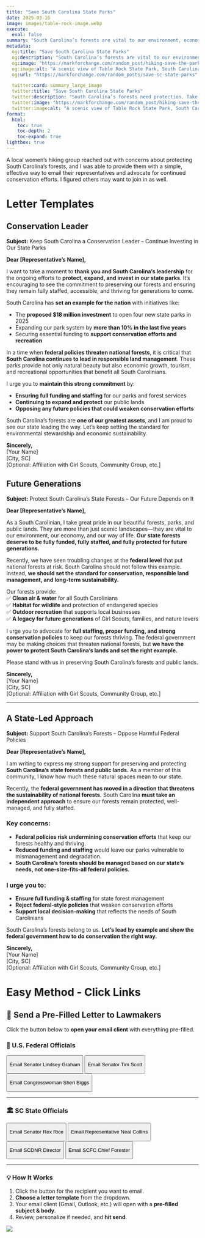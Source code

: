 ```yaml
---
title: "Save South Carolina State Parks"
date: 2025-03-16
image: images/table-rock-image.webp
execute:
  eval: false
summary: "South Carolina’s forests are vital to our environment, economy, and way of life. We’re urging our representatives to fully fund, staff, and protect our state forests—leading by example instead of following harmful federal policies."
metadata:
  og:title: "Save South Carolina State Parks"
  og:description: "South Carolina’s forests are vital to our environment, economy, and way of life. Urging full funding and protection for our state forests."
  og:image: "https://markforchange.com/random_post/hiking-save-the-parks-templates/images/table-rock-image.webp"
  og:image:alt: "A scenic view of Table Rock State Park, South Carolina."
  og:url: "https://markforchange.com/random_posts/save-sc-state-parks"

  twitter:card: summary_large_image
  twitter:title: "Save South Carolina State Parks"
  twitter:description: "South Carolina’s forests need protection. Take action now."
  twitter:image: "https://markforchange.com/random_post/hiking-save-the-parks-templates/table-rock-image.webp"
  twitter:image:alt: "A scenic view of Table Rock State Park, South Carolina."
format:
  html:
    toc: true
    toc-depth: 2
    toc-expand: true
lightbox: true
---
```


A local women’s hiking group reached out with concerns about protecting South Carolina’s forests, and I was able to provide them with a simple, effective way to email their representatives and advocate for continued conservation efforts. I figured others may want to join in as well.

# Letter Templates

## Conservation Leader

**Subject:** Keep South Carolina a Conservation Leader – Continue Investing in Our State Parks

**Dear \[Representative’s Name\],**

I want to take a moment to **thank you and South Carolina’s leadership** for the ongoing efforts to **protect, expand, and invest in our state parks**. It’s encouraging to see the commitment to preserving our forests and ensuring they remain fully staffed, accessible, and thriving for generations to come.

South Carolina has **set an example for the nation** with initiatives like:

-   The **proposed \$18 million investment** to open four new state parks in 2025\
-   Expanding our park system by **more than 10% in the last five years**\
-   Securing essential funding to **support conservation efforts and recreation**

In a time when **federal policies threaten national forests**, it is critical that **South Carolina continues to lead in responsible land management**. These parks provide not only natural beauty but also economic growth, tourism, and recreational opportunities that benefit all South Carolinians.

I urge you to **maintain this strong commitment** by:

-   **Ensuring full funding and staffing** for our parks and forest services\
-   **Continuing to expand and protect** our public lands\
-   **Opposing any future policies that could weaken conservation efforts**

South Carolina’s forests are **one of our greatest assets**, and I am proud to see our state leading the way. Let’s keep setting the standard for environmental stewardship and economic sustainability.

**Sincerely,**\
\[Your Name\]\
\[City, SC\]\
\[Optional: Affiliation with Girl Scouts, Community Group, etc.\]

## Future Generations

**Subject:** Protect South Carolina’s State Forests – Our Future Depends on It

**Dear \[Representative’s Name\],**

As a South Carolinian, I take great pride in our beautiful forests, parks, and public lands. They are more than just scenic landscapes—they are vital to our environment, our economy, and our way of life. **Our state forests deserve to be fully funded, fully staffed, and fully protected for future generations.**

Recently, we have seen troubling changes at the **federal level** that put national forests at risk. South Carolina should not follow this example. Instead, **we should set the standard for conservation, responsible land management, and long-term sustainability.**

Our forests provide:\
✅ **Clean air & water** for all South Carolinians\
✅ **Habitat for wildlife** and protection of endangered species\
✅ **Outdoor recreation** that supports local businesses\
✅ **A legacy for future generations** of Girl Scouts, families, and nature lovers

I urge you to advocate for **full staffing, proper funding, and strong conservation policies** to keep our forests thriving. The federal government may be making choices that threaten national forests, but **we have the power to protect South Carolina’s lands and set the right example.**

Please stand with us in preserving South Carolina’s forests and public lands.

**Sincerely,**\
\[Your Name\]\
\[City, SC\]\
\[Optional: Affiliation with Girl Scouts, Community Group, etc.\]

------------------------------------------------------------------------

## A State-Led Approach

**Subject:** Support South Carolina’s Forests – Oppose Harmful Federal Policies

**Dear \[Representative’s Name\],**

I am writing to express my strong support for preserving and protecting **South Carolina’s state forests and public lands.** As a member of this community, I know how much these natural spaces mean to our state.

Recently, the **federal government has moved in a direction that threatens the sustainability of national forests.** South Carolina **must take an independent approach** to ensure our forests remain protected, well-managed, and fully staffed.

### **Key concerns:**

-   **Federal policies risk undermining conservation efforts** that keep our forests healthy and thriving.\
-   **Reduced funding and staffing** would leave our parks vulnerable to mismanagement and degradation.\
-   **South Carolina’s forests should be managed based on our state’s needs, not one-size-fits-all federal policies.**

### **I urge you to:**

-   **Ensure full funding & staffing** for state forest management\
-   **Reject federal-style policies** that weaken conservation efforts\
-   **Support local decision-making** that reflects the needs of South Carolinians

South Carolina’s forests belong to us. **Let’s lead by example and show the federal government how to do conservation the right way.**

**Sincerely,**\
\[Your Name\]\
\[City, SC\]\
\[Optional: Affiliation with Girl Scouts, Community Group, etc.\]

# Easy Method - Click Links

## 📌 Send a Pre-Filled Letter to Lawmakers

Click the button below to **open your email client** with everything pre-filled.

### 📜 U.S. Federal Officials

<button onclick="openEmailModal(&#39;senator@lgraham.senate.gov&#39;)">

Email Senator Lindsey Graham

</button>

<button onclick="openEmailModal(&#39;senator@scott.senate.gov&#39;)">

Email Senator Tim Scott

</button>

<button onclick="openEmailModal(&#39;info@sheribiggs.com&#39;)">

Email Congresswoman Sheri Biggs

</button>

------------------------------------------------------------------------

### 🏛️ SC State Officials

<button onclick="openEmailModal(&#39;rexrice@scsenate.gov&#39;)">

Email Senator Rex Rice

</button>

<button onclick="openEmailModal(&#39;nealcollins@schouse.gov&#39;)">

Email Representative Neal Collins

</button>

<button onclick="openEmailModal(&#39;info@dnr.sc.gov&#39;)">

Email SCDNR Director

</button>

<button onclick="openEmailModal(&#39;info@scfc.gov&#39;)">

Email SCFC Chief Forester

</button>

------------------------------------------------------------------------

### **💡 How It Works**

1.  Click the button for the recipient you want to email.
2.  **Choose a letter template** from the dropdown.
3.  Your email client (Gmail, Outlook, etc.) will open with a **pre-filled subject & body**.
4.  Review, personalize if needed, and **hit send**.

```{=html}
<script>
function openEmailModal(recipient) {
    const templateOptions = {
        "conservation_leader": {
            subject: "Keep South Carolina a Conservation Leader – Continue Investing in Our State Parks",
            body: `Dear [Representative’s Name],

I want to take a moment to thank you and South Carolina’s leadership for the ongoing efforts to protect, expand, and invest in our state parks. It’s encouraging to see the commitment to preserving our forests and ensuring they remain fully staffed, accessible, and thriving for generations to come.

South Carolina has set an example for the nation with initiatives like:

- The proposed $18 million investment to open four new state parks in 2025  
- Expanding our park system by more than 10% in the last five years  
- Securing essential funding to support conservation efforts and recreation  

In a time when federal policies threaten national forests, it is critical that South Carolina continues to lead in responsible land management. These parks provide not only natural beauty but also economic growth, tourism, and recreational opportunities that benefit all South Carolinians.

I urge you to maintain this strong commitment by:

- Ensuring full funding and staffing for our parks and forest services  
- Continuing to expand and protect our public lands  
- Opposing any future policies that could weaken conservation efforts  

South Carolina’s forests are one of our greatest assets, and I am proud to see our state leading the way. Let’s keep setting the standard for environmental stewardship and economic sustainability.

Sincerely,  
[Your Name]  
[City, SC]  
[Optional: Affiliation with Girl Scouts, Community Group, etc.]`
        },
        "future_generations": {
            subject: "Protect South Carolina’s State Forests – Our Future Depends on It",
            body: `Dear [Representative’s Name],

As a South Carolinian, I take great pride in our beautiful forests, parks, and public lands. They are more than just scenic landscapes—they are vital to our environment, our economy, and our way of life. Our state forests deserve to be fully funded, fully staffed, and fully protected for future generations.

Recently, we have seen troubling changes at the federal level that put national forests at risk. South Carolina should not follow this example. Instead, we should set the standard for conservation, responsible land management, and long-term sustainability.

Our forests provide:  
- Clean air & water for all South Carolinians  
- Habitat for wildlife and protection of endangered species  
- Outdoor recreation that supports local businesses  
- A legacy for future generations of Girl Scouts, families, and nature lovers  

I urge you to advocate for full staffing, proper funding, and strong conservation policies to keep our forests thriving. The federal government may be making choices that threaten national forests, but we have the power to protect South Carolina’s lands and set the right example.

Please stand with us in preserving South Carolina’s forests and public lands.

Sincerely,  
[Your Name]  
[City, SC]  
[Optional: Affiliation with Girl Scouts, Community Group, etc.]`
        },
        "state_led_approach": {
            subject: "Support South Carolina’s Forests – Oppose Harmful Federal Policies",
            body: `Dear [Representative’s Name],

I am writing to express my strong support for preserving and protecting South Carolina’s state forests and public lands. As a member of this community, I know how much these natural spaces mean to our state.

Recently, the federal government has moved in a direction that threatens the sustainability of national forests. South Carolina must take an independent approach to ensure our forests remain protected, well-managed, and fully staffed.

Key concerns:  
- Federal policies risk undermining conservation efforts that keep our forests healthy and thriving.  
- Reduced funding and staffing would leave our parks vulnerable to mismanagement and degradation.  
- South Carolina’s forests should be managed based on our state’s needs, not one-size-fits-all federal policies.  

I urge you to:  
- Ensure full funding & staffing for state forest management  
- Reject federal-style policies that weaken conservation efforts  
- Support local decision-making that reflects the needs of South Carolinians  

South Carolina’s forests belong to us. Let’s lead by example and show the federal government how to do conservation the right way.

Sincerely,  
[Your Name]  
[City, SC]  
[Optional: Affiliation with Girl Scouts, Community Group, etc.]`
        }
    };

    let modal = document.createElement("div");
    modal.innerHTML = `
        <div style="position:fixed;top:50%;left:50%;transform:translate(-50%,-50%);
            padding:20px;background:#fff;border-radius:8px;box-shadow:0 4px 10px rgba(0,0,0,0.3);
            width: 350px; text-align: center; font-family: Arial, sans-serif;">

            <h2 style="margin-bottom: 15px;">Select a Letter Template</h2>

            <label for="templateSelect" style="display:block;margin-bottom:10px;font-size:16px;font-weight:bold;">
                Choose a Template:
            </label>

            <select id="templateSelect" style="width: 100%; padding: 8px; font-size: 16px; border-radius: 5px; border: 1px solid #ccc; margin-bottom: 15px;">
                <option value="conservation_leader">🌿 Conservation Leader</option>
                <option value="future_generations">🌎 Future Generations</option>
                <option value="state_led_approach">🏛️ A State-Led Approach</option>
            </select>

            <button onclick="sendSelectedEmail('${recipient}')" 
                style="width: 100%; padding: 10px; font-size: 16px; font-weight: bold;
                background-color: #007BFF; color: white; border: none; border-radius: 5px;
                cursor: pointer; margin-bottom: 10px;">
                📧 Send Email
            </button>

            <button onclick="this.parentElement.remove()" 
                style="width: 100%; padding: 10px; font-size: 16px; font-weight: bold;
                background-color: #ccc; color: black; border: none; border-radius: 5px;
                cursor: pointer;">
                ❌ Cancel
            </button>
        </div>`;

    document.body.appendChild(modal);

    window.sendSelectedEmail = function (recipient) {
        let selectedTemplate = document.getElementById("templateSelect").value;
        let subject = encodeURIComponent(templateOptions[selectedTemplate].subject);
        let body = encodeURIComponent(templateOptions[selectedTemplate].body.replace(/-/g, "•"));

        window.location.href = `mailto:${recipient}?subject=${subject}&body=${body}`;
    };
}
</script>
```

![](images/table-rock-image.webp)
